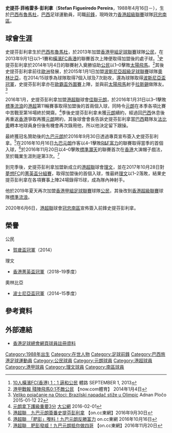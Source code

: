 {{Infobox football biography
| name        = 史提芬彭利拿 <br> Stefan Pereira
| image       = Stefan Figueiredo Pereira.JPG
| fullname    = Stefan Figueiredo Pereira
| nickname    = 肥彭
| birth_date  = {{Birth date and age|1988|4|16|}}
| birth_place = [[巴西|巴西]]，[[布魯馬杜|布魯馬杜]]
| height      = {{height|m=1.75}}
| position    = [[前鋒_(足球)|前鋒]]、[[進攻中場|進攻中場]]
| currentclub = [[南區足球會|冠忠南區]]
| clubnumber  = 7
| youthyears1 = 1999–2008
| youthclubs1 = [[維多利亞體育會|維多利亞]]
| years1 = 2010
| clubs1 = {{link-en|卡馬薩里足球俱樂部|Camaçari Futebol Clube|卡馬薩里}}
| caps1  = 7
| goals1 = 2
| years2 = 2010
| clubs2 = {{link-en|高士路足球俱樂部|Esporte Clube Cruzeiro|高士路}}
| caps2  = 0
| goals2 = 0
| years3 = 2010
| clubs3 = {{link-en|阿美利加|América Futebol Clube (Teófilo Otoni)}}
| caps3  = 2
| goals3 = 0
| years4 = 2011
| clubs4 = {{link-en|卡馬薩里足球俱樂部|Camaçari Futebol Clube|卡馬薩里}}
| caps4  = 13
| goals4 = 3
| years5 = 2012
| clubs5 = [[布加勒斯特迅速足球俱樂部|布加勒斯特迅速]]
| caps5  = 2
| goals5 = 0
| years6 = 2013
| clubs6 = {{link-en|雅庫伊皮|Esporte Clube Jacuipense}}
| caps6  = 7
| goals6 = 3
| years7 = 2013–2014 
| clubs7 = [[公民足球隊|公民]]
| caps7  = 19
| goals7 = 7
| years8 = 2014
| clubs8 = {{link-en|雅庫伊皮|Esporte Clube Jacuipense}}
| caps8  = 1
| goals8 = 0
| years9 = 2015–2016
| clubs9 = [[薩拉熱窩奧林匹克足球俱樂部|奧林比亞]]
| caps9  = 29
| goals9 = 7
| years10 = 2016–2017
| clubs10 = [[元朗足球會|佳聯元朗]]
| caps10  = 31
| goals10 = 11
| years11 = 2017–2019
| clubs11 = [[理文足球會|理文]]
| caps11  = 24
| goals11 = 15
| years12 = 2019–2020
| clubs12 = [[香港流浪足球會|標準流浪]]
| caps12  = 4
| goals12 = 6
| years13 = 2019
| clubs13 = → [[公民足球隊|公民]](租借)
| caps13  = 13
| goals13 = 19
| years14 = 2020–
| clubs14 = [[南區足球會|冠忠南區]]
| caps14  = 26
| goals14 = 12

| nationalyears1 = 
| nationalteam1  = 
| nationalcaps1  = 
| nationalgoals1 = 
| pcupdate = 2021年12月12日
| ntupdate = 
}}

'''史提芬·菲格雷多·彭利拿'''（'''Stefan Figueiredo Pereira'''，1988年4月16日－），生於[[巴西|巴西]][[布魯馬杜|布魯馬杜]]，[[巴西|巴西]]足球運動員，司職[[前鋒_(足球)|前鋒]]，現時效力[[香港超級聯賽|香港超級聯賽]]球隊[[南區足球會|冠忠南區]]。

==球會生涯==
史提芬彭利拿生於[[巴西|巴西]][[布魯馬杜|布魯馬杜]]，於2013年加盟[[香港甲組足球聯賽|香港甲組足球聯賽]]球隊[[公民足球隊|公民]]，在2013年9月1日以1–1賽和[[橫濱FC香港|橫濱FC香港]]的聯賽首次上陣便取得加盟後的處子球。<ref>[http://sportsroad.hk/archives/14005 10人橫濱FC(香港) 1：1 逼和公民] {{Wayback|url=http://sportsroad.hk/archives/14005 |date=20200813151520 }} 體路 SEPTEMBER 1, 2013</ref>史提芬彭利拿於2014年1月4日的聯賽射入奠勝協助[[公民足球隊|公民]]以1–0擊敗[[太陽飛馬|太陽飛馬]]。<ref>[http://news.now.com/home/sports/player?newsId=sp8905834558 港甲戰報 殘陣飛馬0:1不敵公民] {{Wayback|url=http://news.now.com/home/sports/player?newsId=sp8905834558 |date=20161011164254 }} 【now.com體育】 2014年1月4日</ref>其後史提芬彭利拿前往[[歐洲|歐洲]]發展，於2015年1月1日加盟[[波斯尼亞和黑塞哥維那超級足球聯賽|波斯尼亞超級足球聯賽]]球隊[[薩拉熱窩奧林匹克足球俱樂部|奧林比亞]]，在2014/15球季為球隊取得7個入球及7次助攻，還為球隊取得[[波斯尼亞和黑塞哥維那盃|波斯尼亞盃冠軍]]，史提芬彭利拿亦在[[2014–15年歐霸盃|歐霸盃外圍賽]]上陣，並與前[[太陽飛馬|太陽飛馬]]射手[[拉斯錫|拉斯錫]]做隊友。<ref>[http://scsport.ba/vijesti/veliko-pojacanje-na-otoci-brazilski-napadac-stize-u-olimpic/85898 Veliko pojačanje na Otoci: Brazilski napadač stiže u Olimpic] {{Wayback|url=http://scsport.ba/vijesti/veliko-pojacanje-na-otoci-brazilski-napadac-stize-u-olimpic/85898 |date=20150205065548 }} Adnan Pločo  2015-01-12 22</ref>

2016年1月，史提芬彭利拿加盟[[港超聯|港超聯]]球會[[元朗足球會|佳聯元朗]]，於2016年1月31日以3–1擊敗[[香港流浪足球會|標準流浪]]的[[港超|港超]]第11輪賽事取得加盟後的首兩個入球，同時令[[元朗足球會|元朗]]在本季各項比賽中苦戰至第16場終於開齋。<ref>[http://news.takungpao.com.hk/paper/q/2016/0201/3275798.html 元朗拿下護級重要3分] {{Wayback|url=http://news.takungpao.com.hk/paper/q/2016/0201/3275798.html |date=20160617123414 }} [[大公網|大公網]] 2016-02-01</ref>季後史提芬彭利拿未獲[[元朗足球會|元朗]]續約，經過回[[巴西|巴西]]休息後再重返[[香港|香港]]爭取再獲[[元朗足球會|元朗]]聘約，其後球會會長告訴史提芬彭利拿當[[巴西|巴西]]籍隊友[[法比奧·盧比斯|法比奧]]轉本地球員身份後有機會再次錄用他，所以他決定留下跟操。

最終獲冠名贊助後的[[元朗足球會|九巴元朗]]於2016年9月30日透過專頁宣布簽入史提芬彭利拿。<ref>[http://hk.on.cc/hk/bkn/cnt/sport/20160930/bkn-20160930160506936-0930_00882_001.html 港超聯　九巴元朗簽番史提芬彭利拿] {{Wayback|url=http://hk.on.cc/hk/bkn/cnt/sport/20160930/bkn-20160930160506936-0930_00882_001.html |date=20200803225003 }} 【on.cc東網】2016年9月30日</ref>在2016年10月16日[[元朗足球會|九巴元朗]]作客以4–1擊敗[[廣州富力足球會|R&F富力]]的聯賽取得當季的首個入球，<ref>[http://hk.on.cc/hk/bkn/cnt/sport/20161016/bkn-20161016192756294-1016_00882_001.html 港超聯　「肥彭」嚟料！九巴元朗反勝富力] {{Wayback|url=http://hk.on.cc/hk/bkn/cnt/sport/20161016/bkn-20161016192756294-1016_00882_001.html |date=20180622165453 }} on.cc東網 2016年10月16日</ref>於2016年11月20日以4–0擊敗[[標準灝天|標準灝天]]的聯賽首次在[[香港|香港]]大演帽子戲法，至於職業生涯則是第3次。<ref>[http://hk.on.cc/hk/bkn/cnt/sport/20161119/bkn-20161119163208854-1119_00882_001.html 港超聯　肥彭發威！九巴元朗抵你做四哥] {{Wayback|url=http://hk.on.cc/hk/bkn/cnt/sport/20161119/bkn-20161119163208854-1119_00882_001.html |date=20161120151045 }} 【on.cc東網】2016年11月20日</ref>

到完季後，史提芬彭利拿加盟新成立的[[港超聯|港超聯]]球會[[理文足球會|理文]]，並在2017年10月28日對[[夢想足球隊|夢想FC]]的[[2017–18年香港菁英盃|菁英盃分組賽]]，取得加盟後的首個入球，惟最終[[理文足球會|理文]]以1–2落敗，結果史提芬彭利拿在各項賽事上陣24場錄得15球，成為隊內神射手。

他於2019年夏天再次加盟[[香港甲組足球聯賽|香港甲組足球聯賽]]球隊[[公民足球隊|公民]]，其後改到[[香港超級聯賽|香港超級聯賽]]球隊[[香港流浪足球會|標準流浪]]。

2020年6月6日，[[港超聯|港超聯]]球會[[南區足球會|冠忠南區]]宣佈簽入前鋒史提芬彭利拿。

==榮譽==
;公民	
* [[2014年賀歲盃足球賽|賀歲盃冠軍]]（2014）
;理文
* [[2018–19年香港菁英盃|香港菁英盃冠軍]]（2018–19季度）
;奧林比亞
* [[波斯尼亞和黑塞哥維那盃|波士尼亞盃冠軍]]（2014–15季度）

==參考資料==
{{Reflist}}

==外部連結==
*[http://www.hkfa.com/ch/club/57/detail?player=12598#gotab 香港足球總會網頁球員註冊資料] {{Wayback|url=http://www.hkfa.com/ch/club/57/detail?player=12598#gotab |date=20170624065706 }}

{{模板:南區球員名單}}
{{DEFAULTSORT:Stefan Figueiredo Pereira}} 
[[Category:1988年出生|Category:1988年出生]]
[[Category:在世人物|Category:在世人物]]
[[Category:足球前鋒|Category:足球前鋒]]
[[Category:巴西旅港足球運動員|Category:巴西旅港足球運動員]]
[[Category:公民球員|Category:公民球員]]
[[Category:元朗球員|Category:元朗球員]]
[[Category:港超球員|Category:港超球員]]
[[Category:港甲球員|Category:港甲球員]]
[[Category:理文球員|Category:理文球員]]
[[Category:南區球員|Category:南區球員]]